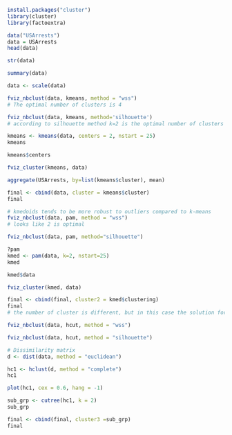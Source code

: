 ```r
install.packages("cluster")
library(cluster)
library(factoextra)
```

```r
data("USArrests")
data = USArrests
head(data)
```

```r
str(data)
```
```r
summary(data)
```

```r
data <- scale(data)
```

```r
fviz_nbclust(data, kmeans, method = "wss")
# The optimal number of clusters is 4
```
```r
fviz_nbclust(data, kmeans, method='silhouette')
# according to silhouette method k=2 is the optimal number of clusters
```


```r
kmeans <- kmeans(data, centers = 2, nstart = 25)
kmeans
```
```r
kmeans$centers
```

```r
fviz_cluster(kmeans, data)
```
```r
aggregate(USArrests, by=list(kmeans$cluster), mean)
```
```r
final <- cbind(data, cluster = kmeans$cluster)
final
```
```r
# kmedoids tends to be more robust to outliers compared to k-means
fviz_nbclust(data, pam, method = "wss")
# looks like 2 is optimal
```
```r
fviz_nbclust(data, pam, method="silhouette")
```
```r
?pam
kmed <- pam(data, k=2, nstart=25)
kmed
```
```r
kmed$data
```
```r
fviz_cluster(kmed, data)
```
```r
final <- cbind(final, cluster2 = kmed$clustering)
final
# the number of cluster is different, but in this case the solution for kmeans and kmedoids yiels the same groupping
```
```r
fviz_nbclust(data, hcut, method = "wss")
```

```r
fviz_nbclust(data, hcut, method = "silhouette")
```


```r
# Dissimilarity matrix
d <- dist(data, method = "euclidean")
```


```r
hc1 <- hclust(d, method = "complete")
hc1
```


```r
plot(hc1, cex = 0.6, hang = -1)
```
```r
sub_grp <- cutree(hc1, k = 2)
sub_grp
```
```r
final <- cbind(final, cluster3 =sub_grp)
final
```


